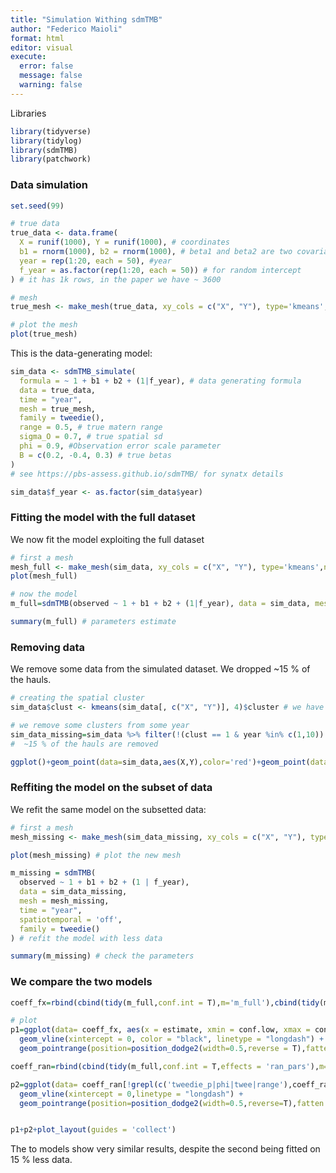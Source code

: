```yaml
---
title: "Simulation Withing sdmTMB"
author: "Federico Maioli"
format: html
editor: visual
execute:
  error: false
  message: false
  warning: false
---
```


Libraries

```r
library(tidyverse)
library(tidylog)
library(sdmTMB)
library(patchwork)
```


### Data simulation

```r
set.seed(99)

# true data
true_data <- data.frame(
  X = runif(1000), Y = runif(1000), # coordinates
  b1 = rnorm(1000), b2 = rnorm(1000), # beta1 and beta2 are two covariates
  year = rep(1:20, each = 50), #year
  f_year = as.factor(rep(1:20, each = 50)) # for random intercept
) # it has 1k rows, in the paper we have ~ 3600

# mesh
true_mesh <- make_mesh(true_data, xy_cols = c("X", "Y"), type='kmeans',n_knots = 300)

# plot the mesh
plot(true_mesh)
```

This is the data-generating model:

```r
sim_data <- sdmTMB_simulate(
  formula = ~ 1 + b1 + b2 + (1|f_year), # data generating formula
  data = true_data,
  time = "year",
  mesh = true_mesh,
  family = tweedie(),
  range = 0.5, # true matern range
  sigma_O = 0.7, # true spatial sd
  phi = 0.9, #Observation error scale parameter
  B = c(0.2, -0.4, 0.3) # true betas
)
# see https://pbs-assess.github.io/sdmTMB/ for synatx details

sim_data$f_year <- as.factor(sim_data$year)

```

### Fitting the model with the full dataset

We now fit the model exploiting the full dataset

```r
# first a mesh
mesh_full <- make_mesh(sim_data, xy_cols = c("X", "Y"), type='kmeans',n_knots = 300)
plot(mesh_full)

# now the model
m_full=sdmTMB(observed ~ 1 + b1 + b2 + (1|f_year), data = sim_data, mesh = mesh_full, time = "year",spatiotemporal = 'off',family = tweedie())

summary(m_full) # parameters estimate
```


### Removing data

We remove some data from the simulated dataset. We dropped ~15 % of the hauls.

```r
# creating the spatial cluster
sim_data$clust <- kmeans(sim_data[, c("X", "Y")], 4)$cluster # we have now 4 spatial clusters

# we remove some clusters from some year
sim_data_missing=sim_data %>% filter(!(clust == 1 & year %in% c(1,10)) & !(clust == 4 & year %in% c(2,5,7)) & !(clust == 3 & year %in% c(12,15,16,20))& !(clust == 2 & year %in% c(15,3,6)) )
#  ~15 % of the hauls are removed

ggplot()+geom_point(data=sim_data,aes(X,Y),color='red')+geom_point(data=sim_data_missing,aes(X,Y),color='black')+facet_wrap(~year)+ggtitle('in red the hauls removed') # plot the hauls removed

```

### Reffiting the model on the subset of data

We refit the same model on the subsetted data:

```r
# first a mesh
mesh_missing <- make_mesh(sim_data_missing, xy_cols = c("X", "Y"), type='kmeans',n_knots = 300) # we need a new mesh

plot(mesh_missing) # plot the new mesh

m_missing = sdmTMB(
  observed ~ 1 + b1 + b2 + (1 | f_year),
  data = sim_data_missing,
  mesh = mesh_missing,
  time = "year",
  spatiotemporal = 'off',
  family = tweedie()
) # refit the model with less data

summary(m_missing) # check the parameters
```

### We compare the two models

```r
coeff_fx=rbind(cbind(tidy(m_full,conf.int = T),m='m_full'),cbind(tidy(m_missing,conf.int = T),m='m_missing')) # fixed effects

# plot
p1=ggplot(data= coeff_fx, aes(x = estimate, xmin = conf.low, xmax = conf.high, y = term,color=m)) +
  geom_vline(xintercept = 0, color = "black", linetype = "longdash") +
  geom_pointrange(position=position_dodge2(width=0.5,reverse = T),fatten=1.2) +labs(x = "Estimate", y = "Standardised coefficient" )

coeff_ran=rbind(cbind(tidy(m_full,conf.int = T,effects = 'ran_pars'),m='m_full'),cbind(tidy(m_missing,conf.int = T,effects = 'ran_pars'),m='m_missing')) # random effects

p2=ggplot(data= coeff_ran[!grepl(c('tweedie_p|phi|twee|range'),coeff_ran$term),], aes(x = estimate, xmin = conf.low, xmax = conf.high, y = term,color=m))  +
  geom_vline(xintercept = 0,linetype = "longdash") +
  geom_pointrange(position=position_dodge2(width=0.5,reverse=T),fatten = 1.2) + labs(x = "Estimate", y = "Standardised coefficient")  


p1+p2+plot_layout(guides = 'collect')
```

The to models show very similar results, despite the second being fitted on 15 % less data. 